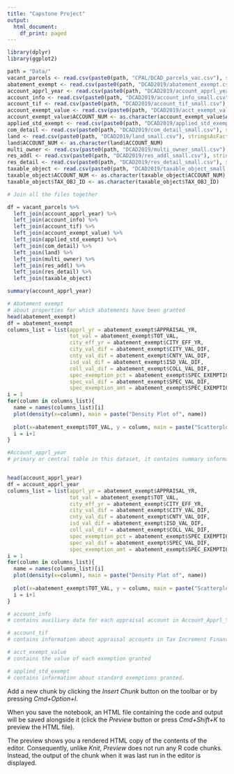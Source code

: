 ```yaml
---
title: "Capstone Project"
output:
  html_document:
    df_print: paged
---
```


```r
library(dplyr)
library(ggplot2)
```


```r
path = "Data/"
vacant_parcels <- read.csv(paste0(path, "CPAL/DCAD_parcels_vac.csv"), stringsAsFactors = F)
abatement_exempt <- read.csv(paste0(path, "DCAD2019/abatement_exempt.csv"), stringsAsFactors = F)
account_apprl_year <- read.csv(paste0(path, "DCAD2019/account_apprl_year_small.csv"), stringsAsFactors = F)
account_info <- read.csv(paste0(path, "DCAD2019/account_info_small.csv"), stringsAsFactors = F)
account_tif <- read.csv(paste0(path, "DCAD2019/account_tif_small.csv"), stringsAsFactors = F)
account_exempt_value <- read.csv(paste0(path, "DCAD2019/acct_exempt_value_small.csv"), stringsAsFactors = F)
account_exempt_value$ACCOUNT_NUM <- as.character(account_exempt_value$ACCOUNT_NUM)
applied_std_exempt <- read.csv(paste0(path, "DCAD2019/applied_std_exempt_small.csv"), stringsAsFactors = F)
com_detail <- read.csv(paste0(path, "DCAD2019/com_detail_small.csv"), stringsAsFactors = F)
land <- read.csv(paste0(path, "DCAD2019/land_small.csv"), stringsAsFactors = F)
land$ACCOUNT_NUM <- as.character(land$ACCOUNT_NUM)
multi_owner <- read.csv(paste0(path, "DCAD2019/multi_owner_small.csv"), stringsAsFactors = F)
res_addl <- read.csv(paste0(path, "DCAD2019/res_addl_small.csv"), stringsAsFactors = F)
res_detail <- read.csv(paste0(path, "DCAD2019/res_detail_small.csv"), stringsAsFactors = F)
taxable_object <- read.csv(paste0(path, "DCAD2019/taxable_object_small.csv"), stringsAsFactors = F)
taxable_object$ACCOUNT_NUM <- as.character(taxable_object$ACCOUNT_NUM)
taxable_object$TAX_OBJ_ID <- as.character(taxable_object$TAX_OBJ_ID)
```

```r
# Join all the files together

df = vacant_parcels %>%
  left_join(account_apprl_year) %>%
  left_join(account_info) %>%
  left_join(account_tif) %>%
  left_join(account_exempt_value) %>%
  left_join(applied_std_exempt) %>%
  left_join(com_detail) %>%
  left_join(land) %>%
  left_join(multi_owner) %>%
  left_join(res_addl) %>%
  left_join(res_detail) %>%
  left_join(taxable_object)

```

```r
summary(account_apprl_year)
```


```r
# Abatement exempt
# about properties for which abatements have been granted
head(abatement_exempt)
df = abatement_exempt
columns_list = list(apprl_yr = abatement_exempt$APPRAISAL_YR, 
                    tot_val = abatement_exempt$TOT_VAL, 
                    city_eff_yr = abatement_exempt$CITY_EFF_YR, 
                    city_val_dif = abatement_exempt$CITY_VAL_DIF, 
                    cnty_val_dif = abatement_exempt$CNTY_VAL_DIF, 
                    isd_val_dif = abatement_exempt$ISD_VAL_DIF, 
                    coll_val_dif = abatement_exempt$COLL_VAL_DIF, 
                    spec_exemption_pct = abatement_exempt$SPEC_EXEMPTION_PCT, 
                    spec_val_dif = abatement_exempt$SPEC_VAL_DIF, 
                    spec_exemption_amt = abatement_exempt$SPEC_EXEMPTION_AMT)
i = 1
for(column in columns_list){
  name = names(columns_list)[i]
  plot(density(x=column), main = paste("Density Plot of", name))
  
  plot(x=abatement_exempt$TOT_VAL, y = column, main = paste("Scatterplot of tot_val vs", name))
  i = i+1
}


```


```r
#Account_apprl_year
# primary or central table in this dataset, it contains summary information about all appraisal accounts.


head(account_apprl_year)
df = account_apprl_year
columns_list = list(apprl_yr = abatement_exempt$APPRAISAL_YR, 
                    tot_val = abatement_exempt$TOT_VAL, 
                    city_eff_yr = abatement_exempt$CITY_EFF_YR, 
                    city_val_dif = abatement_exempt$CITY_VAL_DIF, 
                    cnty_val_dif = abatement_exempt$CNTY_VAL_DIF, 
                    isd_val_dif = abatement_exempt$ISD_VAL_DIF, 
                    coll_val_dif = abatement_exempt$COLL_VAL_DIF, 
                    spec_exemption_pct = abatement_exempt$SPEC_EXEMPTION_PCT, 
                    spec_val_dif = abatement_exempt$SPEC_VAL_DIF, 
                    spec_exemption_amt = abatement_exempt$SPEC_EXEMPTION_AMT)
i = 1
for(column in columns_list){
  name = names(columns_list)[i]
  plot(density(x=column), main = paste("Density Plot of", name))
  
  plot(x=abatement_exempt$TOT_VAL, y = column, main = paste("Scatterplot of tot_val vs", name))
  i = i+1
}


```



```r
# account_info
# contains auxiliary data for each appraisal account in Account_Apprl_Year.
```


```r
# account_tif
# contains information about appraisal accounts in Tax Increment Finance districts.


```

```r
# acct_exempt_value
# contains the value of each exemption granted


```

```r
# applied_std_exempt
# contains information about standard exemptions granted.
```



Add a new chunk by clicking the *Insert Chunk* button on the toolbar or by pressing *Cmd+Option+I*.

When you save the notebook, an HTML file containing the code and output will be saved alongside it (click the *Preview* button or press *Cmd+Shift+K* to preview the HTML file). 

The preview shows you a rendered HTML copy of the contents of the editor. Consequently, unlike *Knit*, *Preview* does not run any R code chunks. Instead, the output of the chunk when it was last run in the editor is displayed.

